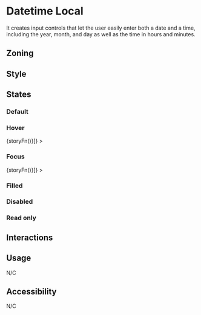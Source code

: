 
<Meta title="Components/Form/Fields/Datetime Local" />

# Datetime Local

It creates input controls that let the user easily enter both a date and a time, including the year, month, and day as well as the time in hours and minutes.

## Zoning

## Style

## States

### Default

<Canvas>
	<Story name="default">
		<Form.DatetimeLocal label="Datetime Local" min="2018-06-07T00:00" max="2018-06-14T00:00" />
	</Story>
</Canvas>

### Hover

<Canvas withSource="none">
	<Story
		name="hover"
		decorators={[storyFn => <WithSelector selector=":hover">{storyFn()}</WithSelector>]}
	>
		<Form.DatetimeLocal label="Datetime" />
	</Story>
</Canvas>

### Focus

<Canvas withSource="none">
	<Story
		name="focus"
		decorators={[storyFn => <WithSelector selector=":focus">{storyFn()}</WithSelector>]}
	>
		<Form.DatetimeLocal label="Datetime " />
	</Story>
</Canvas>

### Filled

<Canvas>
	<Story name="filled">
		<Form.DatetimeLocal
			label="Datetime Local"
			value="2018-06-12T19:30"
			min="2018-06-07T00:00"
			max="2018-06-14T00:00"
		/>
	</Story>
</Canvas>

### Disabled

<Canvas>
	<Story name="disabled">
		<Form.DatetimeLocal
			label="Datetime Local"
			value="2018-06-12T19:30"
			min="2018-06-07T00:00"
			max="2018-06-14T00:00"
			disabled
		/>
	</Story>
</Canvas>

### Read only

<Canvas>
	<Story name="read-only">
		<Form.DatetimeLocal
			label="Datetime Local"
			value="2018-06-12T19:30"
			min="2018-06-07T00:00"
			max="2018-06-14T00:00"
			readOnly
		/>
	</Story>
</Canvas>

## Interactions

## Usage

N/C

## Accessibility

N/C
